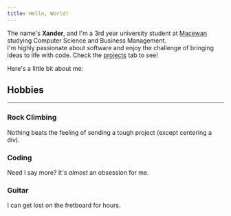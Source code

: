 ```yaml
---
title: Hello, World!
---
```



The name's **Xander**, and I'm a 3rd year university student at <a href="https://www.macewan.ca/home/" target="_blank">Macewan</a> studying Computer Science and Business Management.<br/> 
I'm highly passionate about software and enjoy the challenge of bringing ideas to life with code. Check the [projects](/projects) tab to see!<br/>

Here's a little bit about me:

<InfoBlock>
<Prose>

## Hobbies

---

### Rock Climbing
Nothing beats the feeling of sending a tough project (except centering a div).

### Coding
Need I say more? It's _almost_ an obsession for me.

### Guitar
I can get lost on the fretboard for hours.

</Prose>
</InfoBlock>
